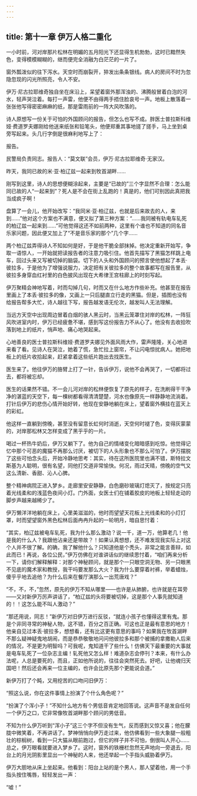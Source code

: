 ```yaml
---
---
---
```

title: 第十一章 伊万人格二重化
---




一小时前，河对岸那片松林在明媚的五月阳光下还显得生机勃勃，这时已黯然失色，变得模模糊糊的，继而便完全消融为白茫茫的一片了。

窗外瓢泼似的往下泻水。天空时而崩裂开，猝发出条条银线。病人的房间不时为忽隐忽现的闪光所照亮，令人不安。

伊万·尼古拉耶维奇独自坐在床沿上，呆望着窗外那浑浊的、沸腾般冒着白泡的河水，轻声哭泣着。每打一声雷，他便不由得两手捂住脸哀号一声。地板上散落着一张张他写得密密麻麻的纸，那是雷雨前的一阵大风吹落的。

诗人原想写一份关于可怕的外国顾问的报告，但怎么也写不成。胖医士普拉斯科维娅·费道罗夫娜刚给他送来纸张和铅笔头，他便郑重其事地搓了搓手，马上坐到桌旁写起来。头几行字倒是很麻利地写上了：

报告。

民警局负责同志。报告人：“莫文联”会员，伊万·尼古拉耶维奇·无家汉。

昨天，我同已故的米·亚·柏辽兹一起来到牧首湖畔……

刚写到这里，诗人的思想便糊涂起来，主要是“已故的”三个字显然不合理：怎么能同已故的人“一起来到”？死人是不会在街上乱跑的！真是的，他们可别因此真把我当成疯子啊！

盘算了一会儿，他开始改写：“我同米·亚·柏辽兹，也就是后来故去的人，来到……”他对这个方案也不满意，便又拟了第三种方案：“……我同被有轨电车轧死的柏辽兹一起来到……”可他觉得这还不如前两种，这里有个谁也不知道的同名音乐家问题，因此便又加上了“不是音乐家的那个”几个字……

两个柏辽兹弄得诗人不知如何是好，于是他干脆全部抹掉。他决定重新开始写，争取一语惊人，一开始就把读报告者的注意力吸引住。他首先描写了黑猫怎样跳上电车，回过头来又写被切掉的脑袋。切下的人头和外国顾问的预言使他想起了本丢·彼拉多，于是他为了增强说服力，决定把有关彼拉多的整个故事都写在报告里，从彼拉多身穿血红衬里的白色披风出现在大希律王宫柱廊上的时刻写起。

伊万聚精会神地写着，时而勾掉几句，时而又在什么地方作些补充。他甚至在报告里画上了本丢·彼拉多的像，又画上一只后腿直立行走的黑猫。但是，插图也没有给报告帮多大忙，诗人越往下写，报告越发语无伦次，越发叫人无法理解。

当远方天空中出现周边冒着白烟的骇人黑云时，当黑云笼罩住对岸的松林，一阵狂风吹进室内时，伊万已经疲惫不堪，感到写这份报告力不从心了。他没有去收拾吹落到地上的纸片，悄声地、痛心地哭起来。

心地善良的医士普拉斯科维娅·费道罗夫娜见外面风雨大作，雷声隆隆，关心地进来看了看。见诗人在哭泣，她着了慌，急忙拉上窗帘，不让闪电惊扰病人。她把地板上的纸片收拾起来，赶紧拿着这些纸片跑出去找医生。

医生来了。他往伊万的胳臂上打了一针，告诉伊万，说他不会再哭了，一切都将过去，都将被忘却。

医生的话果然不错。不一会儿河对岸的松林便恢复了原先的样子，在洗刷得干干净净的湛蓝的天空下，每一棵树都看得清清楚楚，河水也像原先一样静静地流淌着。打针后伊万的悲伤心情开始好转，他现在安静地躺在床上，望着窗外横挂在蓝天上的彩虹。

他这样一直躺到傍晚，甚至没有留意长虹何时消逝，天空何时褪了色，变得灰蒙蒙的，对岸那松林又怎样变成了黑乎乎的一片。

喝过一杯热牛奶后，伊万又躺下了。他为自己的情绪变化暗暗感到吃惊。他觉得记忆中那个可恶的魔猫不再那么讨厌，被切下的人头形象也不那么可怕了。伊万摆脱了这些可怕念头后，开始冷静地思考：其实，待在这所医院里也满不错，斯特拉文斯基为人聪明，很有名望，同他打交道非常愉快。何况，雨过天晴，傍晚的空气又这么清新、香甜、沁人心脾。

整个精神病院正进入梦乡。走廊里安安静静，白色磨砂玻璃灯熄灭了，按规定只亮着光线柔和的浅蓝色夜间小灯。门外面，女医士们在铺着胶皮的地板上轻轻走动的脚步声越来越稀少了。

伊万懒洋洋地躺在床上，心里美滋滋的，他时而望望天花板上光线柔和的小灯灯罩，时而望望窗外黑色松林后面冉冉升起的一轮明月，暗自思忖着：

“其实，柏辽兹被电车轧死，我为什么那么激动？说一千，道一万，他算老几！他是我的什么人？我跟他沾亲还是带故？！如果认真想想，还不难发现我实际上对这个人并不很了解。的确，我了解他什么？只知道他是个秃头，非常之能言善辩，如此而已！再说，各位公民，”伊万仿佛在对谁讲话似的继续思忖着，“咱们再来分析一下，请你们解释解释：对那个神秘顾问，就是那个一只眼空洞无物、另一只眼黑不见底的魔术家和教授，我干吗要发那么大火？我为什么要穿着衬裤，举着蜡烛，傻乎乎地去追他？为什么后来在餐厅演那么一出荒唐戏？”

“不，不，不，”忽然，原先的伊万不知从哪里——也许是从肺腑，也许就是在耳旁——又对新伊万厉声讲话了，“柏辽兹的头将要被切掉，这是那个人事先就知道的！！这怎么能不叫人激动？”

“那还用说，同志！”新伊万对旧伊万进行反驳，“就连小孩子也懂得这里有鬼。那是个非同寻常的神秘人物，这不错，百分之百正确。可这也正是最有意思的地方！他亲自见过本丢·彼拉多，想想看，还有比这更有意思的事吗？如果我在牧首湖畔不那么疑神疑鬼地胡闹，而是恭恭敬敬地问问他彼拉多和那个被捕的拿撒勒人后来的情况，不是更为明智吗？可我呢，鬼知道干了些什么！仿佛天下最重要的大事就是电车轧死了一位杂志主编！轧死他又怎么样！难道杂志会停刊？本来，有什么办法呢，人总是要死的，而且，正如他所说的，往往会突然死去。好吧，让他魂归天国吧！然后还会再来一位主编的，也许会比原先那个更能说会道。”

新伊万打了个盹，又用挖苦的口吻问旧伊万：

“照这么说，你在这件事情上扮演了个什么角色呢？”

“扮演了个浑小子！”不知什么地方有个男低音肯定地回答说。这声音不是发自任何一个伊万之口，它非常像牧首湖畔那个顾问的男低音。

不知为什么伊万听到“浑小子”这三个字不但没有生气，反而感到又惊又喜；他在朦胧中微笑着，不再讲话了。梦神悄悄向伊万走过来，他仿佛看到一些大象腿一般粗壮的棕榈树，看到一只大猫从眼前跑过，但它的样子并不可怕，倒很叫人开心……总之，伊万眼看就要进入梦乡了。这时，窗外的铁栅栏忽然无声地向一旁退去，阳台上的月光阴影里显出一个神秘的人来，他还举起一个手指头威胁着伊万。

伊万大胆地从床上坐起来。他看到：阳台上站的是个男人，那人望着他，用一个手指头按住嘴唇，轻轻发出一声：

“嘘！”